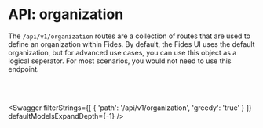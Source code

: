 

# API: organization

The `/api/v1/organization` routes are a collection of routes that are used to define an organization within Fides. By default, the Fides UI uses the default organization, but for advanced use cases, you can use this object as a logical seperator. For most scenarios, you would not need to use this endpoint.  

<br></br>

<Swagger 
    filterStrings={[
        {
            'path': '/api/v1/organization',
            'greedy': 'true'
        }
    ]} 
    defaultModelsExpandDepth={-1}
/>
